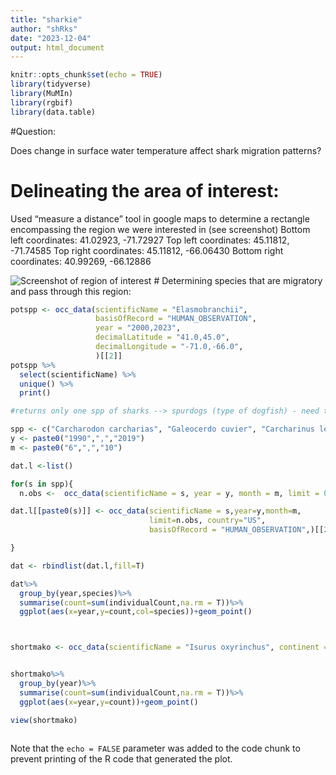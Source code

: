 ```yaml
---
title: "sharkie"
author: "shRks"
date: "2023-12-04"
output: html_document
---
```


```r
knitr::opts_chunk$set(echo = TRUE)
library(tidyverse)
library(MuMIn)
library(rgbif)
library(data.table)
```

#Question:

Does change in surface water temperature affect shark migration patterns?

# Delineating the area of interest:

Used "measure a distance" tool in google maps to determine a rectangle encompassing the region we were interested in (see screenshot) Bottom left coordinates: 41.02923, -71.72927 Top left coordinates: 45.11812, -71.74585 Top right coordinates: 45.11812, -66.06430 Bottom right coordinates: 40.99269, -66.12886

![Screenshot of region of interest](northeastregion.png)
# Determining species that are migratory and pass through this region:

```r

potspp <- occ_data(scientificName = "Elasmobranchii", 
                   basisOfRecord = "HUMAN_OBSERVATION", 
                   year = "2000,2023",
                   decimalLatitude = "41.0,45.0", 
                   decimalLongitude = "-71.0,-66.0", 
                   )[[2]]
potspp %>%
  select(scientificName) %>%
  unique() %>%
  print()

#returns only one spp of sharks --> spurdogs (type of dogfish) - need to expand the area?
```



```r
spp <- c("Carcharodon carcharias", "Galeocerdo cuvier", "Carcharinus leucas")
y <- paste0("1990",",","2019")
m <- paste0("6",",","10")

dat.l <-list()

for(s in spp){
  n.obs <-  occ_data(scientificName = s, year = y, month = m, limit = 0, country="US", basisOfRecord = "HUMAN_OBSERVATION")$meta$count 

dat.l[[paste0(s)]] <- occ_data(scientificName = s,year=y,month=m,
                               limit=n.obs, country="US",
                               basisOfRecord = "HUMAN_OBSERVATION",)[[2]]

}

dat <- rbindlist(dat.l,fill=T)

dat%>%
  group_by(year,species)%>%
  summarise(count=sum(individualCount,na.rm = T))%>%
  ggplot(aes(x=year,y=count,col=species))+geom_point()



shortmako <- occ_data(scientificName = "Isurus oxyrinchus", continent = "NORTH_AMERICA", limit=1000, basisOfRecord = "HUMAN_OBSERVATION")[[2]]


shortmako%>%
  group_by(year)%>%
  summarise(count=sum(individualCount,na.rm = T))%>%
  ggplot(aes(x=year,y=count))+geom_point()

view(shortmako)
```

```r

```

Note that the `echo = FALSE` parameter was added to the code chunk to prevent printing of the R code that generated the plot.
